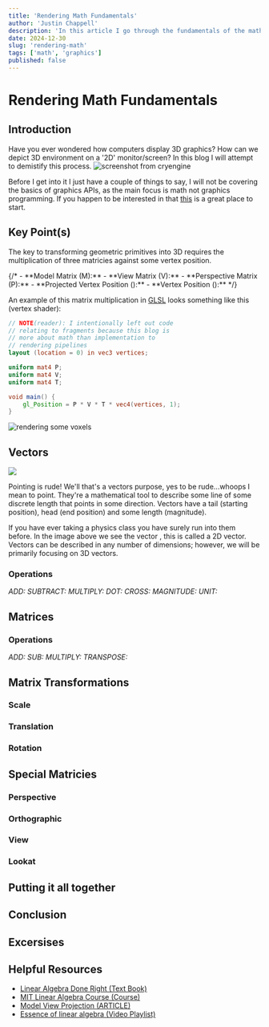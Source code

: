 ```yaml
---
title: 'Rendering Math Fundamentals'
author: 'Justin Chappell'
description: 'In this article I go through the fundamentals of the mathematics required for rendering 3D rasterized graphics.'
date: 2024-12-30
slug: 'rendering-math'
tags: ['math', 'graphics']
published: false
---
```



# Rendering Math Fundamentals

## Introduction
Have you ever wondered how computers display 3D graphics?
How can we depict 3D environment on a '2D' monitor/screen?
In this blog I will attempt to demistify this process.
![screenshot from cryengine](/blog/rendering-math/cryengine.jpg "screenshot from cryengine")

Before I get into it I just have a couple of things to say,
I will not be covering the basics of graphics APIs, as the main
focus is math not graphics programming. If you happen to be
interested in that [this](https://learnopengl.com/Getting-started/Hello-Triangle)
is a great place to start.

## Key Point(s)

The key to transforming geometric primitives into 3D requires the multiplication of three matricies against some vertex position.

<Latex formula='\vec{v_p}\prime=PVM\vec{v_p}'/>
{/* - **Model Matrix (M):**
- **View Matrix (V):**
- **Perspective Matrix (P):**
- **Projected Vertex Position (<Latex formula='\vec{v_p}\prime' />):**
- **Vertex Position (<Latex formula='\vec{v_p}' />):** */}

An example of this matrix multiplication in [GLSL](https://www.khronos.org/opengl/wiki/Core_Language_(GLSL)) looks something like this (vertex shader):
```glsl
// NOTE(reader): I intentionally left out code
// relating to fragments because this blog is
// more about math than implementation to
// rendering pipelines
layout (location = 0) in vec3 vertices;

uniform mat4 P;
uniform mat4 V;
uniform mat4 T;

void main() {
    gl_Position = P * V * T * vec4(vertices, 1);
}
```

![](/blog/rendering-math/3D-chunk.png "rendering some voxels")

## Vectors

![](/blog/rendering-math/vector.png)

Pointing is rude! We'll that's a vectors purpose, yes to be rude...whoops
I mean to point. They're a mathematical tool to describe some line
of some discrete length that points in some direction. Vectors have a
tail (starting position), head (end position) and some length (magnitude).

If you have ever taking a physics class you have surely run into them before.
In the image above we see the vector <Latex formula='\vec{A}=(2,3)' />, this
is called a 2D vector. Vectors can be described in any number of dimensions;
however, we will be primarily focusing on 3D vectors.

### Operations 
*ADD:* <Latex formula='\vec{a}+\vec{b}=\\' />
*SUBTRACT:* <Latex formula='\vec{a}-\vec{b}=\\' />
*MULTIPLY:* <Latex formula='\vec{a}\times\vec{b}=\\' />
*DOT:* <Latex formula='\vec{a}\cdot\vec{b}=\\' />
*CROSS:* <Latex formula='\vec{a}\times\vec{b}=\\' />
*MAGNITUDE:* <Latex formula='|\vec{a}|=\\' />
*UNIT:* <Latex formula='\hat{a}=\frac{\vec{a}}{|\vec{a}|}\\' />

## Matrices

### Operations
*ADD:* <Latex formula='AB\\' />
*SUB:* <Latex formula='AB\\' />
*MULTIPLY:* <Latex formula='AB\\' />
*TRANSPOSE:* <Latex formula='A^T\\' />

## Matrix Transformations
### Scale

### Translation

### Rotation

## Special Matricies

### Perspective

### Orthographic

### View

### Lookat

## Putting it all together

## Conclusion

## Excersises

## Helpful Resources
- [Linear Algebra Done Right (Text Book)](https://linear.axler.net/)
- [MIT Linear Algebra Course (Course)](https://ocw.mit.edu/courses/18-06-linear-algebra-spring-2010/)
- [Model View Projection (ARTICLE)](https://jsantell.com/model-view-projection/)
- [Essence of linear algebra (Video Playlist)](https://www.youtube.com/@3blue1brown)